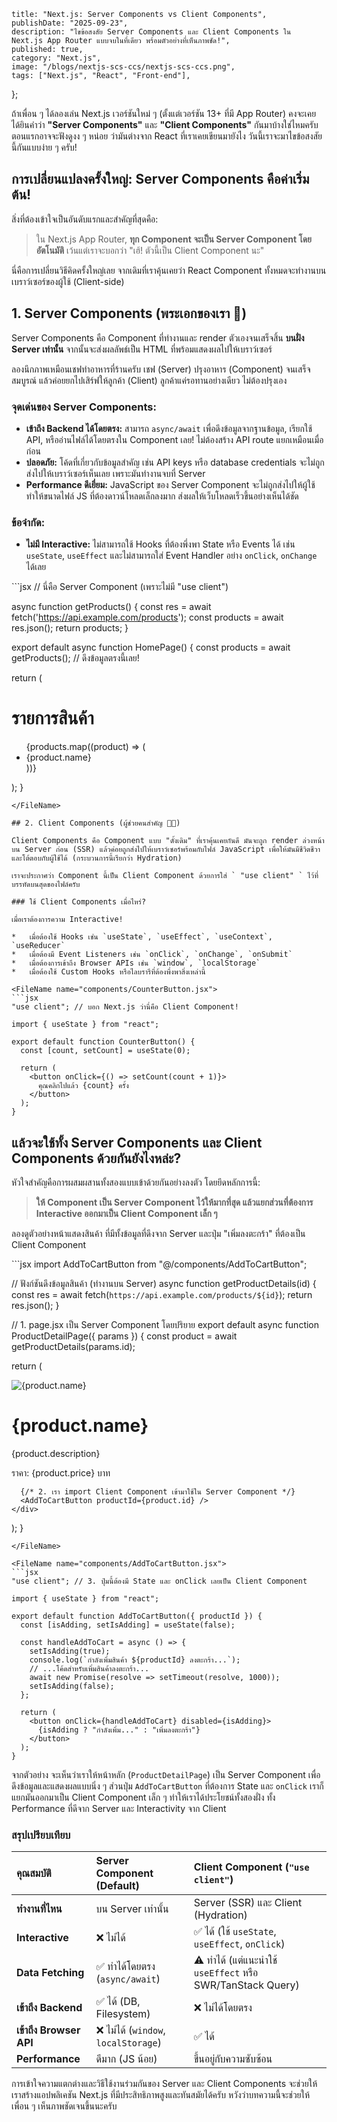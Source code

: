     title: "Next.js: Server Components vs Client Components",
    publishDate: "2025-09-23",
    description: "ไขข้อสงสัย Server Components และ Client Components ใน Next.js App Router แบบจบในที่เดียว พร้อมตัวอย่างที่เห็นภาพชัด!",
    published: true,
    category: "Next.js",
    image: "/blogs/nextjs-scs-ccs/nextjs-scs-ccs.png",
    tags: ["Next.js", "React", "Front-end"],
};

ถ้าเพื่อน ๆ ได้ลองเล่น Next.js เวอร์ชันใหม่ ๆ (ตั้งแต่เวอร์ชัน 13+ ที่มี App Router) คงจะเคยได้ยินคำว่า **"Server Components"** และ **"Client Components"** กันมาบ้างใช่ไหมครับ ตอนแรกอาจจะฟังดูงง ๆ หน่อย ว่ามันต่างจาก React ที่เราเคยเขียนมายังไง วันนี้เราจะมาไขข้อสงสัยนี้กันแบบง่าย ๆ ครับ!

## การเปลี่ยนแปลงครั้งใหญ่: Server Components คือค่าเริ่มต้น!

สิ่งที่ต้องเข้าใจเป็นอันดับแรกและสำคัญที่สุดคือ:

> ใน Next.js App Router, **ทุก Component จะเป็น Server Component โดยอัตโนมัติ** เว้นแต่เราจะบอกว่า "เฮ้! ตัวนี้เป็น Client Component นะ"

นี่คือการเปลี่ยนวิธีคิดครั้งใหญ่เลย จากเดิมที่เราคุ้นเคยว่า React Component ทั้งหมดจะทำงานบนเบราว์เซอร์ของผู้ใช้ (Client-side)

## 1. Server Components (พระเอกของเรา 🦸)

Server Components คือ Component ที่ทำงานและ render ตัวเองจนเสร็จสิ้น **บนฝั่ง Server เท่านั้น** จากนั้นจะส่งผลลัพธ์เป็น HTML ที่พร้อมแสดงผลไปให้เบราว์เซอร์

ลองนึกภาพเหมือนเชฟทำอาหารที่ร้านครับ เชฟ (Server) ปรุงอาหาร (Component) จนเสร็จสมบูรณ์ แล้วค่อยยกไปเสิร์ฟให้ลูกค้า (Client) ลูกค้าแค่รอทานอย่างเดียว ไม่ต้องปรุงเอง

### จุดเด่นของ Server Components:

*   **เข้าถึง Backend ได้โดยตรง:** สามารถ `async/await` เพื่อดึงข้อมูลจากฐานข้อมูล, เรียกใช้ API, หรืออ่านไฟล์ได้โดยตรงใน Component เลย! ไม่ต้องสร้าง API route แยกเหมือนเมื่อก่อน
*   **ปลอดภัย:** โค้ดที่เกี่ยวกับข้อมูลสำคัญ เช่น API keys หรือ database credentials จะไม่ถูกส่งไปให้เบราว์เซอร์เห็นเลย เพราะมันทำงานจบที่ Server
*   **Performance ดีเยี่ยม:** JavaScript ของ Server Component จะไม่ถูกส่งไปให้ผู้ใช้ ทำให้ขนาดไฟล์ JS ที่ต้องดาวน์โหลดเล็กลงมาก ส่งผลให้เว็บโหลดเร็วขึ้นอย่างเห็นได้ชัด

### ข้อจำกัด:

*   **ไม่มี Interactive:** ไม่สามารถใช้ Hooks ที่ต้องพึ่งพา State หรือ Events ได้ เช่น `useState`, `useEffect` และไม่สามารถใส่ Event Handler อย่าง `onClick`, `onChange` ได้เลย

<FileName name="app/page.jsx">
```jsx
// นี่คือ Server Component (เพราะไม่มี "use client")

async function getProducts() {
  const res = await fetch('https://api.example.com/products');
  const products = await res.json();
  return products;
}

export default async function HomePage() {
  const products = await getProducts(); // ดึงข้อมูลตรงนี้เลย!

  return (
    <div>
      <h1>รายการสินค้า</h1>
      <ul>
        {products.map((product) => (
          <li key={product.id}>{product.name}</li>
        ))}
      </ul>
    </div>
  );
}
```
</FileName>

## 2. Client Components (ผู้ช่วยคนสำคัญ 🧑‍🔧)

Client Components คือ Component แบบ "ดั้งเดิม" ที่เราคุ้นเคยกันดี มันจะถูก render ล่วงหน้าบน Server ก่อน (SSR) แล้วค่อยถูกส่งไปให้เบราว์เซอร์พร้อมกับไฟล์ JavaScript เพื่อให้มันมีชีวิตชีวาและโต้ตอบกับผู้ใช้ได้ (กระบวนการนี้เรียกว่า Hydration)

เราจะประกาศว่า Component นี้เป็น Client Component ด้วยการใส่ ` "use client" ` ไว้ที่บรรทัดบนสุดของไฟล์ครับ

### ใช้ Client Components เมื่อไหร่?

เมื่อเราต้องการความ Interactive!

*   เมื่อต้องใช้ Hooks เช่น `useState`, `useEffect`, `useContext`, `useReducer`
*   เมื่อต้องมี Event Listeners เช่น `onClick`, `onChange`, `onSubmit`
*   เมื่อต้องการเข้าถึง Browser APIs เช่น `window`, `localStorage`
*   เมื่อต้องใช้ Custom Hooks หรือไลบรารีที่ต้องพึ่งพาสิ่งเหล่านี้

<FileName name="components/CounterButton.jsx">
```jsx
"use client"; // บอก Next.js ว่านี่คือ Client Component!

import { useState } from "react";

export default function CounterButton() {
  const [count, setCount] = useState(0);

  return (
    <button onClick={() => setCount(count + 1)}>
      คุณคลิกไปแล้ว {count} ครั้ง
    </button>
  );
}
```
</FileName>

## แล้วจะใช้ทั้ง Server Components และ Client Components ด้วยกันยังไงหล่ะ?

หัวใจสำคัญคือการผสมผสานทั้งสองแบบเข้าด้วยกันอย่างลงตัว โดยยึดหลักการนี้:

> **ให้ Component เป็น Server Component ไว้ให้มากที่สุด แล้วแยกส่วนที่ต้องการ Interactive ออกมาเป็น Client Component เล็ก ๆ**

ลองดูตัวอย่างหน้าแสดงสินค้า ที่มีทั้งข้อมูลที่ดึงจาก Server และปุ่ม "เพิ่มลงตะกร้า" ที่ต้องเป็น Client Component

<FileName name="app/products/[id]/page.jsx">
```jsx
import AddToCartButton from "@/components/AddToCartButton";

// ฟังก์ชันดึงข้อมูลสินค้า (ทำงานบน Server)
async function getProductDetails(id) {
  const res = await fetch(`https://api.example.com/products/${id}`);
  return res.json();
}

// 1. page.jsx เป็น Server Component โดยปริยาย
export default async function ProductDetailPage({ params }) {
  const product = await getProductDetails(params.id);

  return (
    <div>
      <img src={product.image} alt={product.name} />
      <h1>{product.name}</h1>
      <p>{product.description}</p>
      <p>ราคา: {product.price} บาท</p>
      
      {/* 2. เรา import Client Component เข้ามาใช้ใน Server Component */}
      <AddToCartButton productId={product.id} />
    </div>
  );
}
```
</FileName>

<FileName name="components/AddToCartButton.jsx">
```jsx
"use client"; // 3. ปุ่มนี้ต้องมี State และ onClick เลยเป็น Client Component

import { useState } from "react";

export default function AddToCartButton({ productId }) {
  const [isAdding, setIsAdding] = useState(false);

  const handleAddToCart = async () => {
    setIsAdding(true);
    console.log(`กำลังเพิ่มสินค้า ${productId} ลงตะกร้า...`);
    // ...โค้ดสำหรับเพิ่มสินค้าลงตะกร้า...
    await new Promise(resolve => setTimeout(resolve, 1000));
    setIsAdding(false);
  };

  return (
    <button onClick={handleAddToCart} disabled={isAdding}>
      {isAdding ? "กำลังเพิ่ม..." : "เพิ่มลงตะกร้า"}
    </button>
  );
}
```
</FileName>

จากตัวอย่าง จะเห็นว่าเราให้หน้าหลัก (`ProductDetailPage`) เป็น Server Component เพื่อดึงข้อมูลและแสดงผลแบบนิ่ง ๆ ส่วนปุ่ม `AddToCartButton` ที่ต้องการ State และ `onClick` เราก็แยกมันออกมาเป็น Client Component เล็ก ๆ ทำให้เราได้ประโยชน์ทั้งสองฝั่ง ทั้ง Performance ที่ดีจาก Server และ Interactivity จาก Client

### สรุปเปรียบเทียบ

| คุณสมบัติ | Server Component (Default) | Client Component (`"use client"`) |
| :--- | :--- | :--- |
| **ทำงานที่ไหน** | บน Server เท่านั้น | Server (SSR) และ Client (Hydration) |
| **Interactive** | ❌ ไม่ได้ | ✅ ได้ (ใช้ `useState`, `useEffect`, `onClick`) |
| **Data Fetching** | ✅ ทำได้โดยตรง (`async/await`) | ⚠️ ทำได้ (แต่แนะนำใช้ `useEffect` หรือ SWR/TanStack Query) |
| **เข้าถึง Backend** | ✅ ได้ (DB, Filesystem) | ❌ ไม่ได้โดยตรง |
| **เข้าถึง Browser API**| ❌ ไม่ได้ (`window`, `localStorage`) | ✅ ได้ |
| **Performance** | ดีมาก (JS น้อย) | ขึ้นอยู่กับความซับซ้อน |

การเข้าใจความแตกต่างและวิธีใช้งานร่วมกันของ Server และ Client Components จะช่วยให้เราสร้างแอปพลิเคชัน Next.js ที่มีประสิทธิภาพสูงและทันสมัยได้ครับ หวังว่าบทความนี้จะช่วยให้เพื่อน ๆ เห็นภาพชัดเจนขึ้นนะครับ